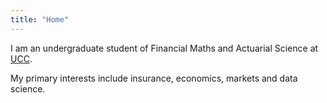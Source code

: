 ```yaml
---
title: "Home"
---
```


I am an undergraduate student of Financial Maths and Actuarial Science at 
[UCC](https://www.ucc.ie/en/).

My primary interests include insurance, economics, markets and data science.

